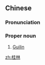 ==Chinese==
{{zh-forms}}

===Pronunciation===
{{zh-pron
|m=Guìlín
|c=gwai3 lam4
|mn=Kùi-lîm
|cat=pn
}}

===Proper noun===
{{zh-proper noun}}

# {{zh-div|市}} [[Guilin]]

{{zh-cat|Cities}}

[[zh:桂林]]